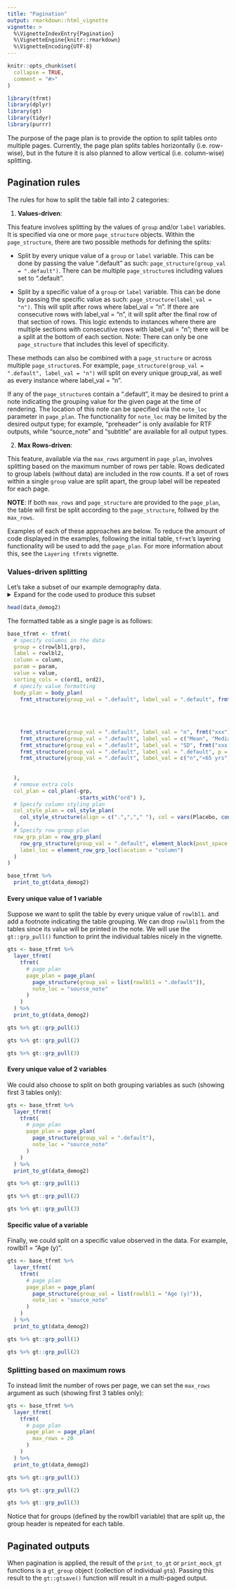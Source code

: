 ```yaml
---
title: "Pagination"
output: rmarkdown::html_vignette
vignette: >
  %\VignetteIndexEntry{Pagination}
  %\VignetteEngine{knitr::rmarkdown}
  %\VignetteEncoding{UTF-8}
---
```


```r
knitr::opts_chunk$set(
  collapse = TRUE,
  comment = "#>"
)
```

```r
library(tfrmt)
library(dplyr)
library(gt)
library(tidyr)
library(purrr)
```

The purpose of the page plan is to provide the option to split tables onto multiple pages. Currently, the page plan splits tables horizontally (i.e. row-wise), but in the future it is also planned to allow vertical (i.e. column-wise) splitting. 

## Pagination rules 

The rules for how to split the table fall into 2 categories:

1) **Values-driven**:

This feature involves splitting by the values of `group` and/or `label` variables. It is specified via one or more `page_structure` objects. Within the `page_structure`, there are two possible methods for defining the splits:

  - Split by every unique value of a `group` or `label` variable. This can be done by passing the value ".default" as such: `page_structure(group_val = ".default")`. There can be multiple `page_structure`s including values set to ".default". 
  
  - Split by a specific value of a `group` or `label` variable. This can be done by passing the specific value as such: `page_structure(label_val = "n")`. This will split after rows where label_val = "n". If there are consecutive rows with label_val = "n", it will split after the final row of that section of rows. This logic extends to instances where there are multiple sections with consecutive rows with label_val = "n"; there will be a split at the bottom of each section. Note: There can only be one `page_structure` that includes this level of specificity.
  
These methods can also be combined with a `page_structure` or across multiple `page_structure`s. For example, `page_structure(group_val = ".default", label_val = "n")` will split on every unique group_val, as well as every instance where label_val = "n". 

If any of the `page_structure`s contain a ".default", it may be desired to print a note indicating the grouping value for the given page at the time of rendering. The location of this note can be specified via the `note_loc` parameter in `page_plan`. The functionality for `note_loc` may be limited by the desired output type; for example, "preheader" is only available for RTF outputs, while "source_note" and "subtitle" are available for all output types. 
  
2) **Max Rows-driven**:

This feature, available via the `max_rows` argument in `page_plan`, involves splitting based on the maximum number of rows per table. Rows dedicated to group labels (without data) are included in the row counts. If a set of rows within a single `group` value are split apart, the group label will be repeated for each page. 

**NOTE**: If both `max_rows` and `page_structure` are provided to the `page_plan`, the table will first be split according to the `page_structure`, follwed by the `max_rows`.


Examples of each of these approaches are below. To reduce the amount of code displayed in the examples, following the initial table, `tfrmt`'s layering functionality will be used to add the `page_plan`.  For more information about this, see the `Layering tfrmts` vignette. 

### Values-driven splitting

Let's take a subset of our example demography data. 
<details>

<summary>Expand for the code used to produce this subset</summary>

```r
data_demog2 <- data_demog %>% 
  filter(rowlbl1 %in% unique(rowlbl1)[1:3])
```

</details>

```r
head(data_demog2)
```

The formatted table as a single page is as follows:
```r
base_tfrmt <- tfrmt(
  # specify columns in the data
  group = c(rowlbl1,grp),
  label = rowlbl2,
  column = column, 
  param = param,
  value = value,
  sorting_cols = c(ord1, ord2),
  # specify value formatting 
  body_plan = body_plan(
    frmt_structure(group_val = ".default", label_val = ".default", frmt_combine("{n} {pct}", 
                                                                                n = frmt("xxx"),
                                                                                pct = frmt_when("==100" ~ "",
                                                                                                "==0" ~ "",
                                                                                                TRUE ~ frmt("(xx.x %)")))),
    frmt_structure(group_val = ".default", label_val = "n", frmt("xxx")),
    frmt_structure(group_val = ".default", label_val = c("Mean", "Median", "Min","Max"), frmt("xxx.x")),
    frmt_structure(group_val = ".default", label_val = "SD", frmt("xxx.xx")),
    frmt_structure(group_val = ".default", label_val = ".default", p = frmt("")),
    frmt_structure(group_val = ".default", label_val = c("n","<65 yrs","<12 months","<25"), p = frmt_when(">0.99" ~ ">0.99",
                                                                                                          "<0.001" ~ "<0.001",
                                                                                                          TRUE ~ frmt("x.xxx", missing = "")))
  ),
  # remove extra cols
  col_plan = col_plan(-grp, 
                      -starts_with("ord") ),
  # Specify column styling plan
  col_style_plan = col_style_plan(
    col_style_structure(align = c(".",","," "), col = vars(Placebo, contains("Dose"), "Total", "p-value"))
  ),
  # Specify row group plan
  row_grp_plan = row_grp_plan(
    row_grp_structure(group_val = ".default", element_block(post_space = " ")),
    label_loc = element_row_grp_loc(location = "column")
  )
)  

base_tfrmt %>% 
  print_to_gt(data_demog2) 
```

#### Every unique value of 1 variable

Suppose we want to split the table by every unique value of `rowlbl1`. and add a footnote indicating the table grouping. We can drop `rowlbl1` from the tables since its value will be printed in the note. We will use the `gt::grp_pull()` function to print the individual tables nicely in the vignette. 
```r
gts <- base_tfrmt %>% 
  layer_tfrmt(
    tfrmt(
      # page plan
      page_plan = page_plan(
        page_structure(group_val = list(rowlbl1 = ".default")),
        note_loc = "source_note"
      )   
    )
  ) %>% 
  print_to_gt(data_demog2)
```

```r
gts %>% gt::grp_pull(1)
```
```r
gts %>% gt::grp_pull(2)
```
```r
gts %>% gt::grp_pull(3)
```

#### Every unique value of 2 variables

We could also choose to split on both grouping variables as such (showing first 3 tables only):
```r
gts <- base_tfrmt %>% 
  layer_tfrmt(
    tfrmt(
      # page plan
      page_plan = page_plan(
        page_structure(group_val = ".default"),
        note_loc = "source_note"
      )   
    )
  ) %>% 
  print_to_gt(data_demog2) 
```


```r
gts %>% gt::grp_pull(1)
```
```r
gts %>% gt::grp_pull(2)
```
```r
gts %>% gt::grp_pull(3)
```

#### Specific value of a variable

Finally, we could split on a specific value observed in the data. For example, rowlbl1 = "Age (y)".
```r
gts <- base_tfrmt %>% 
  layer_tfrmt(
    tfrmt(
      # page plan
      page_plan = page_plan(
        page_structure(group_val = list(rowlbl1 = "Age (y)")),
        note_loc = "source_note"
      )
    )
  ) %>% 
  print_to_gt(data_demog2) 

```


```r
gts %>% gt::grp_pull(1)
```
```r
gts %>% gt::grp_pull(2)
``` 

### Splitting based on maximum rows

To instead limit the number of rows per page, we can set the `max_rows` argument as such (showing first 3 tables only):

```r
gts <- base_tfrmt %>% 
  layer_tfrmt(
    tfrmt(
      # page plan
      page_plan = page_plan(
        max_rows = 20
      )
    )
  ) %>% 
  print_to_gt(data_demog2) 
```

```r
gts %>% gt::grp_pull(1)
```
```r
gts %>% gt::grp_pull(2)
```  
```r
gts %>% gt::grp_pull(3)
``` 


Notice that for groups (defined by the rowlbl1 variable) that are split up, the group header is repeated for each table. 

## Paginated outputs

When pagination is applied, the result of the `print_to_gt` or `print_mock_gt` functions is a `gt_group` object (collection of individual `gt`s). Passing this result to the `gt::gtsave()` function will result in a multi-paged output.
